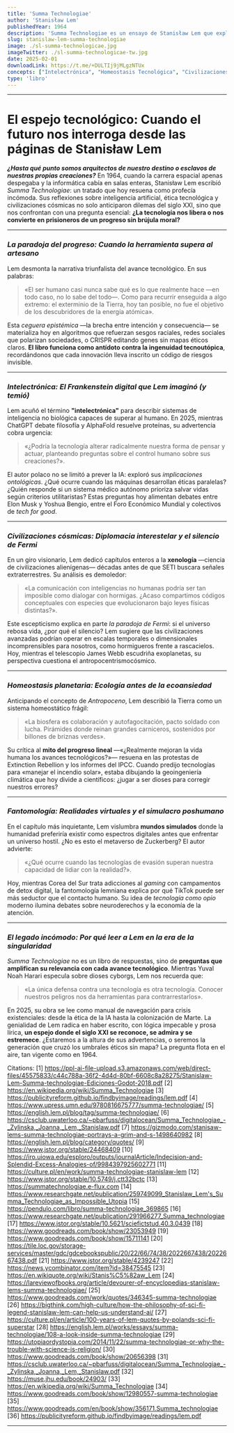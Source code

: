 ```yaml
---
title: 'Summa Technologiae'
author: 'Stanisław Lem'
publishedYear: 1964
description: 'Summa Technologiae es un ensayo de Stanisław Lem que explora las implicaciones éticas y filosóficas del avance tecnológico. A través de reflexiones sobre la intelectrónica, las civilizaciones cósmicas y la homeostasis planetaria, Lem cuestiona si el progreso realmente mejora la vida humana o si, por el contrario, puede acarrear riesgos significativos. Su análisis sigue siendo relevante en debates contemporáneos sobre inteligencia artificial y sostenibilidad.'
slug: stanislaw-lem-summa-technologiae
image: ./sl-summa-technologicae.jpg
imageTwitter: ./sl-summa-technologicae-tw.jpg
date: 2025-02-01
downloadLink: https://t.me/+DULTIj9jMLgzNTUx
concepts: ["Intelectrónica", "Homeostasis Tecnológica", "Civilizaciones Cósmicas", "Ética de la Tecnología", "Crítica al Progreso Lineal"]
type: 'libro'
---
```


---

# El espejo tecnológico: Cuando el futuro nos interroga desde las páginas de Stanisław Lem  

***¿Hasta qué punto somos arquitectos de nuestro destino o esclavos de nuestras propias creaciones?*** En 1964, cuando la carrera espacial apenas despegaba y la informática cabía en salas enteras, Stanisław Lem escribió *Summa Technologiae*: un tratado que hoy resuena como profecía incómoda. Sus reflexiones sobre inteligencia artificial, ética tecnológica y civilizaciones cósmicas no solo anticiparon dilemas del siglo XXI, sino que nos confrontan con una pregunta esencial: **¿La tecnología nos libera o nos convierte en prisioneros de un progreso sin brújula moral?**

---

### _La paradoja del progreso: Cuando la herramienta supera al artesano_  
Lem desmonta la narrativa triunfalista del avance tecnológico. En sus palabras:  
> «El ser humano casi nunca sabe qué es lo que realmente hace —en todo caso, no lo sabe del todo—. Como para recurrir enseguida a algo extremo: el exterminio de la Tierra, hoy tan posible, no fue el objetivo de los descubridores de la energía atómica».  

Esta *ceguera epistémica* —la brecha entre intención y consecuencia— se materializa hoy en algoritmos que refuerzan sesgos raciales, redes sociales que polarizan sociedades, o CRISPR editando genes sin mapas éticos claros. **El libro funciona como antídoto contra la ingenuidad tecnoutópica**, recordándonos que cada innovación lleva inscrito un código de riesgos invisible.  

---

### _Intelectrónica: El Frankenstein digital que Lem imaginó (y temió)_  
Lem acuñó el término **"intelectrónica"** para describir sistemas de inteligencia no biológica capaces de superar al humano. En 2025, mientras ChatGPT debate filosofía y AlphaFold resuelve proteínas, su advertencia cobra urgencia:  
> «¿Podría la tecnología alterar radicalmente nuestra forma de pensar y actuar, planteando preguntas sobre el control humano sobre sus creaciones?».  

El autor polaco no se limitó a prever la IA: exploró sus *implicaciones ontológicas*. ¿Qué ocurre cuando las máquinas desarrollan éticas paralelas? ¿Quién responde si un sistema médico autónomo prioriza salvar vidas según criterios utilitaristas? Estas preguntas hoy alimentan debates entre Elon Musk y Yoshua Bengio, entre el Foro Económico Mundial y colectivos de *tech for good*.  

---

### _Civilizaciones cósmicas: Diplomacia interestelar y el silencio de Fermi_  
En un giro visionario, Lem dedicó capítulos enteros a la **xenología** —ciencia de civilizaciones alienígenas— décadas antes de que SETI buscara señales extraterrestres. Su análisis es demoledor:  
> «La comunicación con inteligencias no humanas podría ser tan imposible como dialogar con hormigas. ¿Acaso compartimos códigos conceptuales con especies que evolucionaron bajo leyes físicas distintas?».  

Este escepticismo explica en parte *la paradoja de Fermi*: si el universo rebosa vida, ¿por qué el silencio? Lem sugiere que las civilizaciones avanzadas podrían operar en escalas temporales o dimensionales incomprensibles para nosotros, como hormigueros frente a rascacielos. Hoy, mientras el telescopio James Webb escudriña exoplanetas, su perspectiva cuestiona el antropocentrismocósmico.  

---

### _Homeostasis planetaria: Ecología antes de la ecoansiedad_  
Anticipando el concepto de *Antropoceno*, Lem describió la Tierra como un sistema homeostático frágil:  
> «La biosfera es colaboración y autofagocitación, pacto soldado con lucha. Pirámides donde reinan grandes carniceros, sostenidos por billones de briznas verdes».  

Su crítica al **mito del progreso lineal** —«¿Realmente mejoran la vida humana los avances tecnológicos?»— resuena en las protestas de Extinction Rebellion y los informes del IPCC. Cuando predijo tecnologías para «manejar el incendio solar», estaba dibujando la geoingeniería climática que hoy divide a científicos: ¿jugar a ser dioses para corregir nuestros errores?  

---

### _Fantomología: Realidades virtuales y el simulacro poshumano_  
En el capítulo más inquietante, Lem vislumbra **mundos simulados** donde la humanidad preferiría existir como espectros digitales antes que enfrentar un universo hostil. ¿No es esto el metaverso de Zuckerberg? El autor advierte:  
> «¿Qué ocurre cuando las tecnologías de evasión superan nuestra capacidad de lidiar con la realidad?».  

Hoy, mientras Corea del Sur trata adicciones al *gaming* con campamentos de detox digital, la fantomología lemniana explica por qué TikTok puede ser más seductor que el contacto humano. Su idea de *tecnología como opio* moderno ilumina debates sobre neuroderechos y la economía de la atención.  

---

### _El legado incómodo: Por qué leer a Lem en la era de la singularidad_  
*Summa Technologiae* no es un libro de respuestas, sino de **preguntas que amplifican su relevancia con cada avance tecnológico**. Mientras Yuval Noah Harari especula sobre dioses cyborgs, Lem nos recuerda que:  
> «La única defensa contra una tecnología es otra tecnología. Conocer nuestros peligros nos da herramientas para contrarrestarlos».  

En 2025, su obra se lee como manual de navegación para crisis existenciales: desde la ética de la IA hasta la colonización de Marte. La genialidad de Lem radica en haber escrito, con lógica impecable y prosa lírica, **un espejo donde el siglo XXI se reconoce, se admira y se estremece**. ¿Estaremos a la altura de sus advertencias, o seremos la generación que cruzó los umbrales éticos sin mapa? La pregunta flota en el aire, tan vigente como en 1964.

Citations:
[1] https://ppl-ai-file-upload.s3.amazonaws.com/web/direct-files/45575833/c44c788a-36f2-4d4d-80bf-6608c8a28275/Stanislaw-Lem-Summa-technologiae-Ediciones-Godot-2018.pdf
[2] https://en.wikipedia.org/wiki/Summa_Technologiae
[3] https://publicityreform.github.io/findbyimage/readings/lem.pdf
[4] https://www.upress.umn.edu/9780816675777/summa-technologiae/
[5] https://english.lem.pl/blog/tag/summa-technologiae/
[6] https://csclub.uwaterloo.ca/~pbarfuss/digitalocean/Summa_Technologiae_-_Zylinska,_Joanna,_Lem,_Stanislaw.pdf
[7] https://gizmodo.com/stanisaw-lems-summa-technologiae-portrays-a-grim-and-s-1498640982
[8] https://english.lem.pl/blog/category/quotes/
[9] https://www.jstor.org/stable/24468409
[10] https://iro.uiowa.edu/esploro/outputs/journalArticle/Indecision-and-Splendid-Excess-Analogies-of/9984397925602771
[11] https://culture.pl/en/work/summa-technologiae-stanislaw-lem
[12] https://www.jstor.org/stable/10.5749/j.ctt32bctc
[13] https://summatechnologiae.e-flux.com
[14] https://www.researchgate.net/publication/259749099_Stanislaw_Lem's_Summa_Technologiae_as_Impossible_Utopia
[15] https://pendulo.com/libro/summa-technologiae_369865
[16] https://www.researchgate.net/publication/291966277_Summa_technologiae
[17] https://www.jstor.org/stable/10.5621/sciefictstud.40.3.0439
[18] https://www.goodreads.com/book/show/23053949
[19] https://www.goodreads.com/book/show/15711141
[20] https://tile.loc.gov/storage-services/master/gdc/gdcebookspublic/20/22/66/74/38/2022667438/2022667438.pdf
[21] https://www.jstor.org/stable/4239247
[22] https://news.ycombinator.com/item?id=38475545
[23] https://en.wikiquote.org/wiki/Stanis%C5%82aw_Lem
[24] https://lareviewofbooks.org/article/devourer-of-encyclopedias-stanislaw-lems-summa-technologiae/
[25] https://www.goodreads.com/work/quotes/346345-summa-technologiae
[26] https://bigthink.com/high-culture/how-the-philosophy-of-sci-fi-legend-stanislaw-lem-can-help-us-understand-ai/
[27] https://culture.pl/en/article/100-years-of-lem-quotes-by-polands-sci-fi-superstar
[28] https://english.lem.pl/works/essays/summa-technologiae/108-a-look-inside-summa-technologiae
[29] https://utopiaordystopia.com/2014/11/22/summa-technologiae-or-why-the-trouble-with-science-is-religion/
[30] https://www.goodreads.com/book/show/20656398
[31] https://csclub.uwaterloo.ca/~pbarfuss/digitalocean/Summa_Technologiae_-_Zylinska,_Joanna,_Lem,_Stanislaw.pdf
[32] https://muse.jhu.edu/book/24903/
[33] https://en.wikipedia.org/wiki/Summa_Technologiae
[34] https://www.goodreads.com/book/show/12980557-summa-technologiae
[35] https://www.goodreads.com/en/book/show/356171.Summa_technologiae
[36] https://publicityreform.github.io/findbyimage/readings/lem.pdf

---
